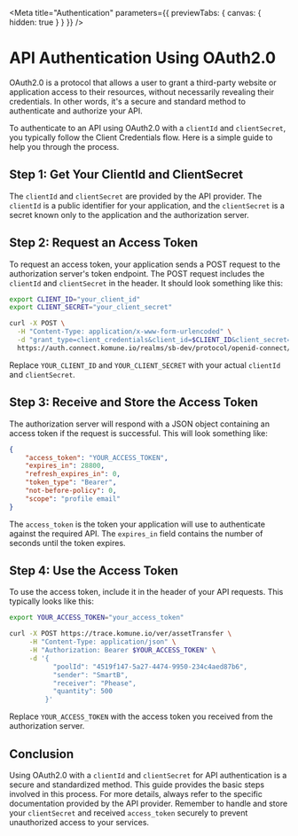 
<Meta title="Authentication" parameters={{ previewTabs: { canvas: { hidden: true } } }} />

# API Authentication Using OAuth2.0

OAuth2.0 is a protocol that allows a user to grant a third-party website or application access to their resources,
without necessarily revealing their credentials. In other words, it's a secure and standard method
to authenticate and authorize your API.

To authenticate to an API using OAuth2.0 with a `clientId` and `clientSecret`,
you typically follow the Client Credentials flow. Here is a simple guide to help you through the process.


## Step 1: Get Your ClientId and ClientSecret

The `clientId` and `clientSecret` are provided by the API provider. The `clientId` is a public identifier
for your application, and the `clientSecret` is a secret known only to the application and the authorization server.


## Step 2: Request an Access Token

To request an access token, your application sends a POST request to the authorization server's token endpoint.
The POST request includes the `clientId` and `clientSecret` in the header. It should look something like this:

```bash
export CLIENT_ID="your_client_id"
export CLIENT_SECRET="your_client_secret"

curl -X POST \
  -H "Content-Type: application/x-www-form-urlencoded" \
  -d "grant_type=client_credentials&client_id=$CLIENT_ID&client_secret=$CLIENT_SECRET" \
  https://auth.connect.komune.io/realms/sb-dev/protocol/openid-connect/token
```

Replace `YOUR_CLIENT_ID` and `YOUR_CLIENT_SECRET` with your actual `clientId` and `clientSecret`.


## Step 3: Receive and Store the Access Token

The authorization server will respond with a JSON object containing an access token if the request is successful.
This will look something like:

```json
{
	"access_token": "YOUR_ACCESS_TOKEN",
	"expires_in": 28800,
	"refresh_expires_in": 0,
	"token_type": "Bearer",
	"not-before-policy": 0,
	"scope": "profile email"
}
```

The `access_token` is the token your application will use to authenticate against the required API.
The `expires_in` field contains the number of seconds until the token expires.


## Step 4: Use the Access Token

To use the access token, include it in the header of your API requests. This typically looks like this:

```bash
export YOUR_ACCESS_TOKEN="your_access_token"

curl -X POST https://trace.komune.io/ver/assetTransfer \
     -H "Content-Type: application/json" \
     -H "Authorization: Bearer $YOUR_ACCESS_TOKEN" \
     -d '{
           "poolId": "4519f147-5a27-4474-9950-234c4aed87b6",
           "sender": "SmartB",
           "receiver": "Phease",
           "quantity": 500
         }'
```

Replace `YOUR_ACCESS_TOKEN` with the access token you received from the authorization server.


## Conclusion

Using OAuth2.0 with a `clientId` and `clientSecret` for API authentication is a secure and standardized method.
This guide provides the basic steps involved in this process. For more details, always refer
to the specific documentation provided by the API provider. Remember to handle and store
your `clientSecret` and received `access_token` securely to prevent unauthorized access to your services.
